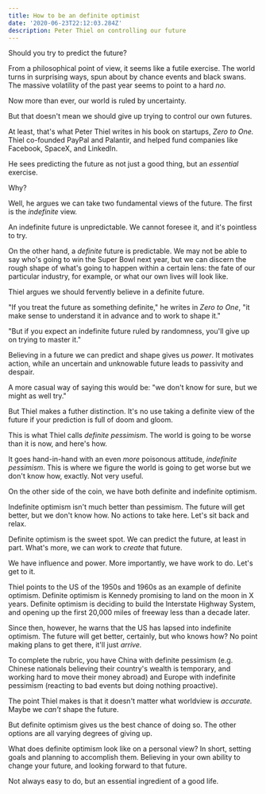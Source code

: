 ```yaml
---
title: How to be an definite optimist
date: '2020-06-23T22:12:03.284Z'
description: Peter Thiel on controlling our future
---
```


Should you try to predict the future?

From a philosophical point of view, it seems like a futile exercise. The world turns in surprising ways, spun about by chance events and black swans. The massive  volatility of the past year seems to point to a hard _no._

Now more than ever, our world is ruled by uncertainty.

But that doesn't mean we should give up trying to control our own futures.

At least, that's what Peter Thiel writes in his book on startups, _Zero to One._ Thiel co-founded PayPal and Palantir, and helped fund companies like Facebook, SpaceX, and LinkedIn. 

He sees predicting the future as not just a good thing, but an _essential_ exercise.

Why?

Well, he argues we can take two fundamental views of the future. The first is the _indefinite_ view. 

An indefinite future is unpredictable. We cannot foresee it, and it's pointless to try.

On the other hand, a _definite_ future is predictable. We may not be able to say who's going to win the Super Bowl next year, but we can discern the rough shape of what's going to happen within a certain lens: the fate of our particular industry, for example, or what our own lives will look like.

Thiel argues we should fervently believe in a definite future.

"If you treat the future as something definite," he writes in _Zero to One_, "it make sense to understand it in advance and to work to shape it."

"But if you expect an indefinite future ruled by randomness, you'll give up on trying to master it."

Believing in a future we can predict and shape gives us _power_. It motivates action, while an uncertain and unknowable future leads to passivity and despair.

A more casual way of saying this would be: "we don't know for sure, but we might as well try."

But Thiel makes a futher distinction. It's no use taking a definite view of the future if your prediction is full of doom and gloom.

This is what Thiel calls _definite pessimism_. The world is going to be worse than it is now, and here's how.

It goes hand-in-hand with an even _more_ poisonous attitude, _indefinite pessimism_. This is where we figure the world is going to get worse but we don't know how, exactly. Not very useful.

On the other side of the coin, we have both definite and indefinite optimism.

Indefinite optimism isn't much better than pessimism. The future will get better, but we don't know how. No actions to take here. Let's sit back and relax.

Definite optimism is the sweet spot. We can predict the future, at least in part. What's more, we can work to _create_ that future.

We have influence and power. More importantly, we have work to do. Let's get to it.

Thiel points to the US of the 1950s and 1960s as an example of definite optimism. Definite optimism is Kennedy promising to land on the moon in X years. Definite optimism is deciding to build the Interstate Highway System, and opening up the first 20,000 miles of freeway less than a decade later.

Since then, however, he warns that the US has lapsed into indefinite optimism. The future will get better, certainly, but who knows how? No point making plans to get there, it'll just _arrive._

To complete the rubric, you have China with definite pessimism (e.g. Chinese nationals believing their country's wealth is temporary, and working hard to move their money abroad) and Europe with indefinite pessimism (reacting to bad events but doing nothing proactive).

The point Thiel makes is that it doesn't matter what worldview is _accurate._ Maybe we _can't_ shape the future.

But definite optimism gives us the best chance of doing so. The other options are all varying degrees of giving up.

What does definite optimism look like on a personal view? In short, setting goals and planning to accomplish them. Believing in your own ability to change your future, and looking forward to that future.

Not always easy to do, but an essential ingredient of a good life.

